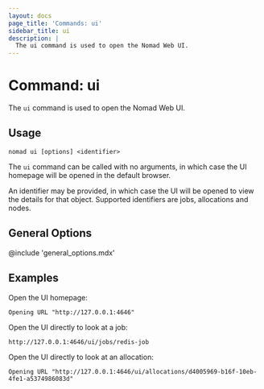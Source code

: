 ```yaml
---
layout: docs
page_title: 'Commands: ui'
sidebar_title: ui
description: |
  The ui command is used to open the Nomad Web UI.
---
```


# Command: ui

The `ui` command is used to open the Nomad Web UI.

## Usage

```plaintext
nomad ui [options] <identifier>
```

The `ui` command can be called with no arguments, in which case the UI homepage
will be opened in the default browser.

An identifier may be provided, in which case the UI will be opened to view the
details for that object. Supported identifiers are jobs, allocations and nodes.

## General Options

@include 'general_options.mdx'

## Examples

Open the UI homepage:

```shell-sessionnomad ui
Opening URL "http://127.0.0.1:4646"
```

Open the UI directly to look at a job:

```shell-sessionnomad ui redis-job
http://127.0.0.1:4646/ui/jobs/redis-job
```

Open the UI directly to look at an allocation:

```shell-sessionnomad ui d4005969
Opening URL "http://127.0.0.1:4646/ui/allocations/d4005969-b16f-10eb-4fe1-a5374986083d"
```

